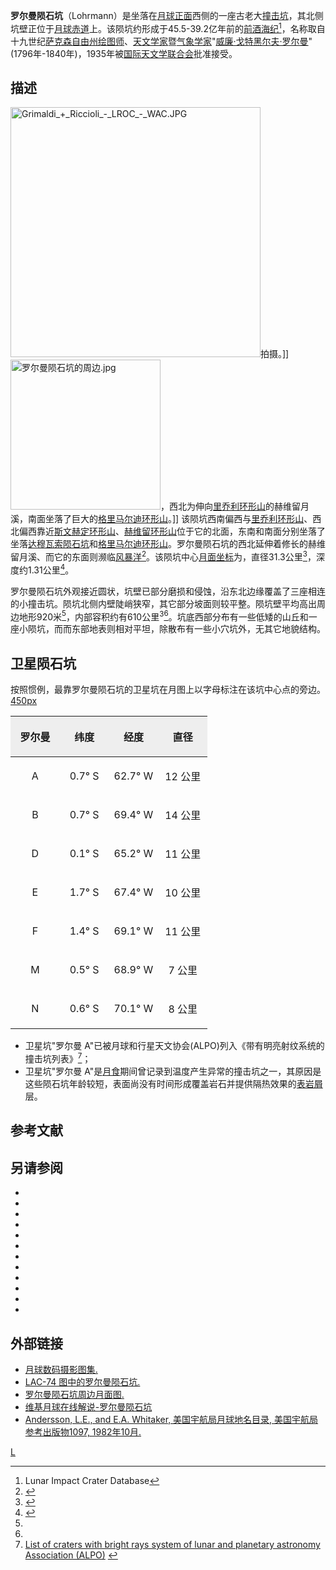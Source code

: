 {{lunar crater data|
 image=Lohrmann crater 4162 h1.jpg|240px|
 caption=月球轨道器4号拍摄的图像|
 latitude=0.44|
 N_or_S=S|
 longitude=67.38|
 E_or_W=W|
 diameter=31.3公里|
 depth=1.31公里|
 colong=68|
 eponym=威廉·戈·罗尔曼}}
'''罗尔曼陨石坑'''（Lohrmann）是坐落在[[月球正面|月球正面]]西侧的一座古老大[[撞击坑|撞击坑]]，其北侧坑壁正位于[[月球|月球]][[赤道|赤道]]上。该陨坑约形成于45.5-39.2亿年前的[[前酒海纪|前酒海纪]]<ref name=LICD>Lunar Impact Crater Database</ref>，名称取自十九世纪[[萨克森自由州|萨克森自由州]][[地图学|绘图师]]、[[天文学家|天文学家]]暨[[气象学家|气象学家]]"[[威廉·戈特黑尔夫·罗尔曼|威廉·戈特黑尔夫·罗尔曼]]"(1796年-1840年)，1935年被[[国际天文学联合会|国际天文学联合会]]批准接受。

==描述==  
[[Image:Grimaldi_+_Riccioli_-_LROC_-_WAC.JPG|400px]]拍摄。]]
[[Image:罗尔曼陨石坑的周边.jpg|240px]]，西北为伸向[[里乔利环形山|里乔利环形山]]的赫维留月溪，南面坐落了巨大的[[格里马尔迪环形山|格里马尔迪环形山]]。]]
该陨坑西南偏西与[[里乔利环形山|里乔利环形山]]、西北偏西靠近[[斯文赫定环形山|斯文赫定环形山]]、[[赫维留环形山|赫维留环形山]]位于它的北面，东南和南面分别坐落了坐落[[达穆瓦索陨石坑|达穆瓦索陨石坑]]和[[格里马尔迪环形山|格里马尔迪环形山]]。罗尔曼陨石坑的西北延伸着修长的赫维留月溪、而它的东面则濒临[[风暴洋|风暴洋]]<ref>{{Cite web |url=http://planetarynames.wr.usgs.gov/images/Lunar/lac_74_lo.pdf |title=Crater Lohrmann on the map LAC-74. |accessdate=2016-12-09 |archive-date=2012-05-05 |archive-url=https://www.webcitation.org/67Qalgpyk?url=http://planetarynames.wr.usgs.gov/images/Lunar/lac_74_lo.pdf |dead-url=no }}</ref>。该陨坑中心[[月面坐标|月面坐标]]为{{Coord|0.44|S|67.38|W|globe:Moon|nogoogle=1|noosm=1}}，直径31.3公里<ref name="IAU">{{Cite web |url=http://planetarynames.wr.usgs.gov/Feature/3392 |title=Directory of the International Astronomical Union |access-date=2016-12-09 |archive-date=2015-11-25 |archive-url=https://web.archive.org/web/20151125131816/http://planetarynames.wr.usgs.gov/Feature/3392 |dead-url=no }}</ref>，深度约1.31公里<ref>{{Cite web |url=http://fisherka.csolutionshosting.net/astronote/plan/craterdepth/html/CraterDepthFeatureNameWestfall.html |title=John E. Westfall's Atlas of the Lunar Terminator, Cambridge Univ. Press (2000) |accessdate=2016-12-09 |archive-date=2014-12-18 |archive-url=https://archive.today/20141218234310/http://fisherka.csolutionshosting.net/astronote/plan/craterdepth/html/CraterDepthFeatureNameWestfall.html |dead-url=yes }}</ref>。

罗尔曼陨石坑外观接近圆状，坑壁已部分磨损和侵蚀，沿东北边缘覆盖了三座相连的小撞击坑。陨坑北侧内壁陡峭狭窄，其它部分坡面则较平整。陨坑壁平均高出周边地形920米<ref name="LICD"/>，内部容积约有610公里<sup>3</sup><ref name="LICD"/>。坑底西部分布有一些低矮的山丘和一座小陨坑，而而东部地表则相对平坦，除散布有一些小穴坑外，无其它地貌结构。

==卫星陨石坑==
按照惯例，最靠罗尔曼陨石坑的卫星坑在月图上以字母标注在该坑中心点的旁边。
[[image:Lohrmann_sattelite_craters_map.jpg|450px]]
{| class="wikitable"
!width="25%" style="background:#eeeeee;" |罗尔曼
!width="25%" style="background:#eeeeee;" |纬度
!width="25%" style="background:#eeeeee;" |经度
!width="25%" style="background:#eeeeee;" |直径
|-
|align="center"|A
|align="center"|0.7° S
|align="center"|62.7° W
|align="center"|12 公里
|-
|align="center"|B
|align="center"|0.7° S
|align="center"|69.4° W
|align="center"|14 公里
|-
|align="center"|D
|align="center"|0.1° S
|align="center"|65.2° W
|align="center"|11 公里
|-
|align="center"|E
|align="center"|1.7° S
|align="center"|67.4° W
|align="center"|10 公里
|-
|align="center"|F
|align="center"|1.4° S
|align="center"|69.1° W
|align="center"|11 公里
|-
|align="center"|M
|align="center"|0.5° S
|align="center"|68.9° W
|align="center"|7 公里
|-
|align="center"|N
|align="center"|0.6° S
|align="center"|70.1° W
|align="center"|8 公里
|}{{clear}}
* 卫星坑"罗尔曼 A"已被月球和行星天文协会(ALPO)列入《带有明亮射纹系统的撞击坑列表》<ref>[http://www.zone-vx.com/alpo-rays-table.pdf List of craters with bright rays system of lunar and planetary astronomy Association (ALPO)] {{webarchive|url=https://web.archive.org/web/20160304213831/http://www.zone-vx.com/alpo-rays-table.pdf |date=2016-03-04 }}</ref>； 
* 卫星坑"罗尔曼 A"是[[月食|月食]]期间曾记录到温度产生异常的撞击坑之一，其原因是这些陨石坑年龄较短，表面尚没有时间形成覆盖岩石并提供隔热效果的[[表岩屑|表岩屑]]层。

==参考文献==
{{reflist}}

==另请参阅==
{{refbegin}}
* {{cite book
  | last1 = Andersson
  | first1 = L. E.
  | last2 = Whitaker
  | first2 = E. A.
  | authorlink2 = Ewen Whitaker
  | date = 1982
  | title = [[NASA|NASA]] Catalogue of Lunar Nomenclature
  | publisher = NASA RP-1097
  | ref = harv
  }}
* {{cite web
  | last = Blue
  | first = Jennifer
  | date = July 25, 2007
  | title = Gazetteer of Planetary Nomenclature
  | publisher = [[United_States_Geological_Survey|USGS]]
  | url = http://planetarynames.wr.usgs.gov/
  | accessdate = 2007-08-05
  | ref = harv
  | archive-date = 2018-12-25
  | archive-url = https://web.archive.org/web/20181225170157/https://planetarynames.wr.usgs.gov/
  | dead-url = no
  }}
* {{cite book
  | last1 = Bussey
  | first1 = B.
  | authorlink1 = Ben Bussey
  | last2 = Spudis
  | first2 = P.
  | authorlink2 = Paul Spudis
  | date = 2004
  | title = The Clementine Atlas of the Moon
  | publisher = Cambridge University Press
  | location = New York
  | isbn = 978-0-521-81528-4
  | ref = harv
  }}
* {{cite book
  | last1 = Cocks
  | first1 = Elijah E.
  | last2 = Cocks
  | first2 = Josiah C.
  | date = 1995
  | title = Who's Who on the Moon: A Biographical Dictionary of Lunar Nomenclature
  | url = https://archive.org/details/isbn_9780936389271
  | publisher = Tudor Publishers
  | isbn = 978-0-936389-27-1
  | ref = harv
  }}
* {{cite web
  | last = McDowell
  | first = Jonathan
  | date = July 15, 2007
  | url = http://host.planet4589.org/astro/lunar/
  | title = Lunar Nomenclature
  | publisher = Jonathan's Space Report
  | accessdate = 2007-10-24
  | ref = harv
  | archive-date = 2018-12-25
  | archive-url = https://web.archive.org/web/20181225170156/http://host.planet4589.org/astro/lunar/
  | dead-url = no
  }}
* {{cite journal| last1 = Menzel| first1 = D. H.| last2 = Minnaert| first2 = M.| last3 = Levin| first3 = B.| last4 = Dollfus| first4 = A.| last5 = Bell| first5 = B.| title = Report on Lunar Nomenclature by the Working Group of Commission 17 of the IAU| doi = 10.1007/BF00171763| journal = Space Science Reviews| volume = 12| issue = 2| pages = 136–186| date = 1971| bibcode = 1971SSRv...12..136M| ref = harv}}
* {{cite book
  | first = Patrick
  | last = Moore
  | authorlink = Patrick Moore
  | date = 2001
  | title = On the Moon
  | url = https://archive.org/details/patrickmooreonmo00patr
  | publisher = Sterling Publishing Co.
  | isbn = 978-0-304-35469-6
  | ref = harv
  }}
* {{cite book
  | first = Fred W.
  | last = Price
  | date = 1988
  | title = The Moon Observer's Handbook
  | publisher = Cambridge University Press
  | isbn = 978-0-521-33500-3
  | ref = harv
  }}
* {{cite book
  | last = Rükl
  | first = Antonín
  | authorlink = Antonín Rükl
  | date = 1990
  | title = Atlas of the Moon
  | publisher = Kalmbach Books
  | isbn = 978-0-913135-17-4
  | ref = harv
  }}
* {{cite book
  | last = Webb
  | first = Rev. T. W.
  | authorlink = Thomas William Webb
  | date = 1962
  | title = Celestial Objects for Common Telescopes
  | url = https://archive.org/details/celestialobjects00webb
  | edition = 6th revised
  | publisher = Dover
  | isbn = 978-0-486-20917-3
  | ref = harv
  }}
* {{cite book
  | first = Ewen A.
  | last = Whitaker
  | authorlink = Ewen Whitaker
  | date = 1999
  | title = Mapping and Naming the Moon
  | publisher = Cambridge University Press
  | isbn = 978-0-521-62248-6
  | ref = harv
  }}
* {{cite book
  | first = Peter T.
  | last = Wlasuk
  | date = 2000
  | title = Observing the Moon
  | publisher = Springer
  | isbn = 978-1-85233-193-1
  | ref = harv
 }}
{{refend}}

==外部链接==
*[http://www.lpi.usra.edu/resources/lunar_orbiter/bin/srch_nam.shtml?Lohrmann%7C0 月球数码摄影图集.] {{Wayback|url=http://www.lpi.usra.edu/resources/lunar_orbiter/bin/srch_nam.shtml?Lohrmann%7C0 |date=20201127014731 }}
*[http://www.lpi.usra.edu/resources/mapcatalog/LAC/lac74/ LAC-74 图中的罗尔曼陨石坑.] {{Wayback|url=http://www.lpi.usra.edu/resources/mapcatalog/LAC/lac74/ |date=20160304072904 }}
*[http://www.lpi.usra.edu/resources/mapcatalog/usgs/I740/ 罗尔曼陨石坑周边月面图.] {{Wayback|url=http://www.lpi.usra.edu/resources/mapcatalog/usgs/I740/ |date=20160616051943 }}
*[http://the-moon.wikispaces.com/Lohrmann 维基月球在线解说-罗尔曼陨石坑] {{Wayback|url=http://the-moon.wikispaces.com/Lohrmann |date=20180530173642 }}
* [http://planet4589.org/astro/lunar/RP-1097.pdf Andersson, L.E., and E.A. Whitaker, 美国宇航局月球地名目录, 美国宇航局参考出版物1097, 1982年10月.] {{Wayback|url=http://planet4589.org/astro/lunar/RP-1097.pdf |date=20141006125838 }}

[[Category:月球环形山|L]]
{{月球環形山 (L-N)}}